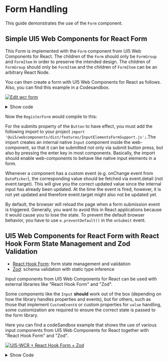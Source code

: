 
<Meta title="Knowledge Base/Form Handling" />

# Form Handling

This guide demonstrates the use of the `Form` component.

## Simple UI5 Web Components for React Form

This Form is implemented with the `Form` component from UI5 Web Components for React.
The children of the `Form` should only be `FormGroup` and `FormItem` in order to preserve the intended design. The children of `FormGroup` should only be `FormItem` and the children of `FormItem` can be an arbitrary React Node.

You can then create a form with UI5 Web Components for React as follows. Also, you can find this example in a Codesandbox.

[![Edit wcr form](https://codesandbox.io/static/img/play-codesandbox.svg)](https://codesandbox.io/p/sandbox/wcr-form-forked-9f5br7?file=%2Fsrc%2FApp.js)

<details>
    <summary>Show code</summary>

```jsx
// For the submits property of the button to have effect, you must add the following import
import '@ui5/webcomponents/dist/features/InputElementsFormSupport.js';
import React, { useState } from 'react';
import {
  ThemeProvider,
  Form,
  FormGroup,
  FormItem,
  Input,
  Option,
  Select,
  CheckBox,
  InputType,
  Button,
  MultiComboBox,
  MultiComboBoxItem,
  DatePicker,
  Label
} from '@ui5/webcomponents-react';
import ButtonType from '@ui5/webcomponents/dist/types/ButtonType.js';

export default function RegisterForm() {
  const [email, setEmail] = useState('');
  const [password, setPassword] = useState('');
  const [country, setCountry] = useState('Germany');
  const [birthday, setBirthday] = useState('');
  const [payment, setPayment] = useState([]);

  const handleSubmit = (e) => {
    const values = {
      email: email,
      password: password,
      country: country,
      birthday: birthday,
      payment: payment
    };
    alert(JSON.stringify(values, null, 2));
    console.log(values);
    //prevent page reload
    e.preventDefault();
  };
  const handleEmailInput = (e) => {
    setEmail(e.target.value);
  };
  const handlePasswordInput = (e) => {
    setPassword(e.target.value);
  };
  const handleCountryChange = (e) => {
    setCountry(e.detail.selectedOption.innerText);
  };
  const handleBirthdayChange = (e) => {
    setBirthday(e.detail.value);
  };
  const handlePaymentSelectionChange = (e) => {
    const selected = Object.values(e.detail.items).map((val) => val.text);
    setPayment(selected);
  };

  return (
    <ThemeProvider>
      <Form onSubmit={handleSubmit}>
        <FormGroup titleText="Create Account">
          <FormItem label={<Label required>Email</Label>}>
            <Input name="email" required type={InputType.Email} value={email} onInput={handleEmailInput} />
          </FormItem>
          <FormItem label={<Label required>Password</Label>}>
            <Input name="password" required type={InputType.Password} value={password} onInput={handlePasswordInput} />
          </FormItem>
          <FormItem label="Country">
            <Select name="country" onChange={handleCountryChange}>
              <Option>Germany</Option>
              <Option>France</Option>
              <Option>Italy</Option>
            </Select>
          </FormItem>
          <FormItem label="Date of Birth">
            <DatePicker value={birthday} onChange={handleBirthdayChange}></DatePicker>
          </FormItem>
          <FormItem label="Payment methods">
            <MultiComboBox onSelectionChange={handlePaymentSelectionChange}>
              <MultiComboBoxItem text="Credit card" />
              <MultiComboBoxItem text="PayPal" />
              <MultiComboBoxItem text="Bank transfer" />
            </MultiComboBox>
          </FormItem>
          <FormItem>
            <Button type={ButtonType.Submit}>Submit</Button>
          </FormItem>
        </FormGroup>
      </Form>
    </ThemeProvider>
  );
}
```

</details>

Now the `RegisterForm` would compile to this:

<RegisterForm />

For the submits property of the `Button` to have effect, you must add the following import to your project `import '@ui5/webcomponents/dist/features/InputElementsFormSupport.js';`.The import creates an internal native `Input` component inside the web-component,
so that it can be submitted not only via submit button press, but also by pressing the enter key in most components. Basically, the import should enable web-components to behave like native input elements in a form.

Whenever a component has a custom event (e.g. onChange event from `DatePicker`), the corresponding value should be fetched via event.detail (not event.target). This will give you the correct updated value since the internal input has already been updated. At the time the event is fired, however, it is not yet updated and therefore event.target might also not be updated yet.

By default, the browser will reload the page when a form submission event is triggered. Generally, you want to avoid this in React applications because it would cause you to lose the state.
To prevent the default browser behavior, you have to use `e.preventDefault()` in the `onSubmit` event.

## UI5 Web Components for React Form with React Hook Form State Management and Zod Validation

- [React Hook Form](https://github.com/react-hook-form/react-hook-form): form state management and validation
- [Zod](https://github.com/colinhacks/zod): schema validation with static type inference

Input components from UI5 Web Components for React can be used with external libraries like "React Hook Form" and "Zod".

Some components like the `Input` **should** work out of the box (depending on how the library handles properties and events), but for others, such as those that implement `CustomEvent`s or custom properties for `value` handling, some customization are required to ensure the correct state is passed to the form library.

Here you can find a codeSandbox example that shows the use of various input components from UI5 Web Components for React together with "React Hook Form" and "Zod".

[![UI5-WCR + React Hook Form + Zod](https://codesandbox.io/static/img/play-codesandbox.svg)](https://codesandbox.io/p/sandbox/kind-ben-7c5xcr?file=%2Fsrc%2FApp.tsx)

<details>

<summary>Show Code</summary>

```jsx
// To enable form support of ui5-webcomponents, you have to import this feature
import '@ui5/webcomponents/dist/features/InputElementsFormSupport.js';
import {
  ThemeProvider,
  Form,
  FormGroup,
  FormItem,
  Label,
  Input,
  Select,
  Button,
  MultiComboBox,
  DatePicker,
  CheckBox,
  InputType,
  Popover,
  Option,
  MultiComboBoxItem,
  ObjectStatus
} from '@ui5/webcomponents-react';
import ButtonType from '@ui5/webcomponents/dist/types/ButtonType.js';
import ValueState from '@ui5/webcomponents-base/dist/types/ValueState.js';
import { useForm, useController } from 'react-hook-form';
import { z } from 'zod';
import { zodResolver } from '@hookform/resolvers/zod';
import { createPortal } from 'react-dom';
import { useEffect, useId, useState } from 'react';

// Zod schema
const schema = z
  .object({
    email: z.string().email(),
    password: z
      .string()
      .regex(/[A-Z]/, { message: 'Must contain at least one capital letter' })
      .min(8, { message: 'Must be 8 or more characters long' }),
    confirmPassword: z
      .string()
      .regex(/[A-Z]/, { message: 'Must contain at least one capital letter' })
      .min(8, { message: 'Must be 8 or more characters long' }),
    toc: z.literal(true, {
      errorMap: () => ({ message: 'Please accept the terms of service' })
    }),
    country: z.string(),
    dob: z.string(),
    payment: z.any()
  })
  .superRefine(({ confirmPassword, password }, ctx) => {
    if (confirmPassword !== password) {
      ctx.addIssue({
        code: 'custom',
        message: 'The passwords did not match',
        path: ['confirmPassword']
      });
    }
  });

/* ***********************

To ensure the correct behavior of individual components in conjunction with the "React Hook Form", they must be "wrapped".
Basically, this applies to all components that use custom events or properties.

*********************** */

const WrappedSelect = (props) => {
  const { field } = useController(props);
  const handleChange = (e) => {
    field.onChange(e.detail.selectedOption.textContent);
  };

  return (
    <Select {...field} onChange={handleChange}>
      <Option>Germany</Option>
      <Option>France</Option>
      <Option>Italy</Option>
    </Select>
  );
};

const WrappedMultiComboBox = (props) => {
  const { field } = useController(props);
  const handleChange = (e) => {
    field.onChange(Object.values(e.detail.items).map((val) => val.text));
  };
  return (
    <MultiComboBox {...field} onSelectionChange={handleChange}>
      <MultiComboBoxItem text="Credit card" />
      <MultiComboBoxItem text="PayPal" />
      <MultiComboBoxItem text="Bank transfer" />
    </MultiComboBox>
  );
};

const WrappedCheckBox = (props) => {
  const { field, formState } = useController(props);
  const [open, setOpen] = useState(false);
  const errorMessage = formState.errors?.[field.name]?.message;
  const uniqueId = useId();
  const handleChange = (e) => {
    field.onChange(e.target.checked);
  };
  const handleFocus = (e) => {
    if (errorMessage) {
      setOpen(true);
    }
  };
  const handleClose = () => {
    setOpen(false);
  };

  useEffect(() => {
    if (!errorMessage) {
      setOpen(false);
    }
  }, [errorMessage]);

  return (
    <>
      <CheckBox
        {...field}
        checked={field.value}
        onChange={handleChange}
        id={uniqueId}
        onFocus={handleFocus}
        valueState={errorMessage ? ValueState.Negative : ValueState.None}
      />
      {createPortal(
        <Popover open={open} opener={uniqueId} onAfterClose={handleClose} initialFocus={uniqueId}>
          <ObjectStatus state={ValueState.Negative}>{errorMessage}</ObjectStatus>
        </Popover>,
        document.body
      )}
    </>
  );
};

function App() {
  const {
    handleSubmit,
    register,
    control,
    formState: { errors }
  } = useForm({
    defaultValues: {
      email: '',
      password: '',
      confirmPassword: '',
      country: 'Germany',
      dob: '',
      payment: [],
      toc: false
    },
    mode: 'onChange',
    resolver: zodResolver(schema)
  });

  const onSubmit = (data) => {
    alert(JSON.stringify(data, null, 2));
    console.log(data);
  };
  return (
    <ThemeProvider>
      <Form onSubmit={handleSubmit(onSubmit)} labelSpanM={4}>
        <FormGroup titleText="Create Account">
          <FormItem label={<Label required>Email</Label>}>
            <Input
              {...register('email', { required: true })}
              valueState={errors.email ? ValueState.Negative : ValueState.None}
              valueStateMessage={<span>{errors.email?.message}</span>}
              type={InputType.Email}
            />
          </FormItem>
          <FormItem label={<Label required>Password</Label>}>
            <Input
              {...register('password', { required: true })}
              valueState={errors.password ? ValueState.Negative : ValueState.None}
              valueStateMessage={<span>{errors.password?.message}</span>}
              type={InputType.Password}
            />
          </FormItem>
          <FormItem label={<Label required>Confirm Password</Label>}>
            <Input
              {...register('confirmPassword', { required: true })}
              valueState={errors.confirmPassword ? ValueState.Negative : ValueState.None}
              valueStateMessage={<span>{errors.confirmPassword?.message}</span>}
              type={InputType.Password}
            />
          </FormItem>
          <FormItem label="Country">
            <WrappedSelect name="country" control={control} />
          </FormItem>
          <FormItem label="Date of Birth">
            <DatePicker {...register('dob')} />
          </FormItem>
          <FormItem label="Payment methods">
            <WrappedMultiComboBox name="payment" control={control} />
          </FormItem>
          <FormItem
            label={
              <Label style={{ alignSelf: 'start', paddingTop: '0.75rem' }} required>
                I accept the terms of service
              </Label>
            }
          >
            <WrappedCheckBox
              name="toc"
              control={control}
              rules={{ required: true }}
              valueState={errors.toc ? ValueState.Negative : ValueState.None}
            />
          </FormItem>
        </FormGroup>
        <FormItem>
          <Button type={ButtonType.Submit}>Submit</Button>
        </FormItem>
      </Form>
    </ThemeProvider>
  );
}

export default App;
```

</details>

<Footer />
